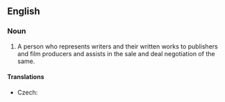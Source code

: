 ==English==
{{wikipedia}}
===Noun===
{{en-noun|head=[[literary]] [[agent]]}}

# A person who represents writers and their written works to publishers and film producers and assists in the sale and deal negotiation of the same.

====Translations====
{{trans-top|person who represents writers}}
* Czech: {{t|cs|literární agent|m}}
{{trans-mid}}
{{trans-bottom}}